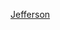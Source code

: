 {{US county navigation box
| template_name = 傑佛遜縣 (印地安納州)
| collapse_state = 
| listclass = hlist
| county = 傑佛遜縣
| state = 印地安納州

| map_image = Map of Indiana highlighting Jefferson County.svg
| map_caption = 
| map_size = 100x100

| seat = 麥迪遜

| title1 = [[都市]]
| body1 = 
* [[麥迪遜 (印地安納州)|麥迪遜]]

| title2 = [[鎮|市鎮]]
| body2  = 
* [[布魯克斯堡 (印地安納州)|布魯克斯堡]]
* [[杜邦 (印地安納州)|杜邦]]
* [[漢諾弗 (印地安納州)|漢諾弗]]

| title3 = [[行政鎮區]]
| body3  =
* [[格雷厄姆鎮區 (印地安納州傑佛遜縣)|格雷厄姆]]
* [[漢諾弗鎮區 (印地安納州傑佛遜縣)|漢諾弗]]
* [[蘭開斯特鎮區 (印地安納州傑佛遜縣)|蘭開斯特]]
* [[麥迪遜鎮區 (印地安納州傑佛遜縣)|麥迪遜]]
* [[米爾頓鎮區 (印地安納州傑佛遜縣)|米爾頓]]
* [[門羅鎮區 (印地安納州傑佛遜縣)|門羅]]
* [[里帕布利坎鎮區 (印地安納州傑佛遜縣)|里帕布利坎]]
* [[薩盧達鎮區 (印地安納州傑佛遜縣)|薩盧達]]
* [[謝爾比鎮區 (印地安納州傑佛遜縣)|謝爾比]]
* [[士麥那鎮區 (印地安納州傑佛遜縣)|士麥那]]

| title4 = [[人口普查指定地區]]
| body4 = 
* [[坎南 (印地安納州)|坎南]]
* [[德普蒂 (印地安納州)|德普蒂]]
* [[肯特 (印地安納州傑佛遜縣)|肯特]]

| title5 = [[非建制地區]]
| body5 = 
* [[巴伯斯維爾 (印地安納州)|巴伯斯維爾]]
* [[貝爾維尤 (印地安納州)|貝爾維尤]]
* [[布萊恩茨堡 (印地安納州)|布萊恩茨堡]]
* [[切爾西 (印地安納州)|切爾西]]
* [[中國 (印地安納州)|中國]]
* [[漢諾弗海灘 (印地安納州)|漢諾弗海灘]]
* [[蘭開斯特 (印地安納州傑佛遜縣)|蘭開斯特]]
* [[曼維爾 (印地安納州)|曼維爾]]
* [[馬布爾山 (印地安納州)|馬布爾山]]
* [[米德爾福克 (印地安納州傑佛遜縣)|米德爾福克]]
* [[米德韋 (印地安納州傑佛遜縣)|米德韋]]
* [[北麥迪遜 (印地安納州)|北麥迪遜]]
* [[巴黎 (印地安納州)|巴黎]]‡
* [[佩恩斯維爾 (印地安納州)|佩恩斯維爾]]
* [[薩盧達 (印地安納州)|薩盧達]]
* [[士麥那 (印地安納州傑佛遜縣)|士麥那]]
* [[斯旺維爾 (印地安納州)|斯旺維爾]]
* [[沃爾加 (印地安納州)|潷爾加]]
* [[韋克菲爾德 (印地安納州)|韋克菲爾德]]
* [[維爾特 (印地安納州)|維爾特]]

| title6 = 備註
| body6 = ‡該聚居地有部分隸屬其他縣份

}}<noinclude>
[[Category:印第安納州縣份導航模板|Jefferson]]
</noinclude>